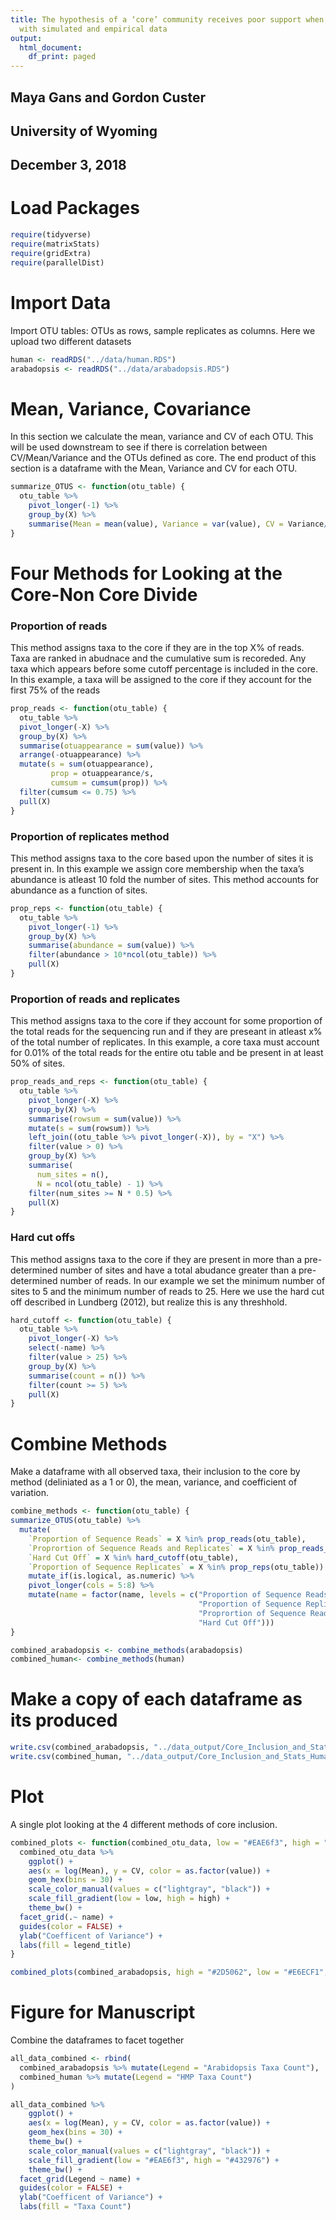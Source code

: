 ```yaml
---
title: The hypothesis of a ‘core’ community receives poor support when confronted
  with simulated and empirical data
output:
  html_document:
    df_print: paged
---
```


## Maya Gans and Gordon Custer
## University of Wyoming
## December 3, 2018


# Load Packages

```r
require(tidyverse)
require(matrixStats)
require(gridExtra)
require(parallelDist)
```


# Import Data

Import OTU tables: OTUs as rows, sample replicates as columns. Here we upload two different datasets

```r
human <- readRDS("../data/human.RDS")
arabadopsis <- readRDS("../data/arabadopsis.RDS")
```


# Mean, Variance, Covariance

In this section we calculate the mean, variance and CV of each OTU.  This will be used downstream to see if there is correlation between CV/Mean/Variance and the OTUs defined as core.  The end product of this section is a dataframe with the Mean, Variance and CV for each OTU. 

```r
summarize_OTUS <- function(otu_table) {
  otu_table %>%
    pivot_longer(-1) %>% 
    group_by(X) %>% 
    summarise(Mean = mean(value), Variance = var(value), CV = Variance/Mean)
}
```


# Four Methods for Looking at the Core-Non Core Divide 

### Proportion of reads

This method assigns taxa to the core if they are in the top X% of reads. Taxa are ranked in abudnace and the cumulative sum is recoreded. Any taxa which appears before some cutoff percentage is included in the core. In this example, a taxa will be assigned to the core if they account for the first 75% of the reads

```r
prop_reads <- function(otu_table) {
  otu_table %>%
  pivot_longer(-X) %>%
  group_by(X) %>%
  summarise(otuappearance = sum(value)) %>%
  arrange(-otuappearance) %>%
  mutate(s = sum(otuappearance),
         prop = otuappearance/s,
         cumsum = cumsum(prop)) %>%
  filter(cumsum <= 0.75) %>%
  pull(X)
}
```

### Proportion of replicates method

This method assigns taxa to the core based upon the number of sites it is present in. In this example we assign core membership when the taxa's abundance is atleast 10 fold the number of sites. This method accounts for abundance as a function of sites. 

```r
prop_reps <- function(otu_table) {
  otu_table %>%
    pivot_longer(-1) %>%
    group_by(X) %>%
    summarise(abundance = sum(value)) %>%
    filter(abundance > 10*ncol(otu_table)) %>%
    pull(X)
}
```

### Proportion of reads and replicates

This method assigns taxa to the core if they account for some proportion of the total reads for the sequencing run and if they are preseant in atleast x% of the total number of replicates. In this example, a core taxa must account for 0.01% of the total reads for the entire otu table and be present in at least 50% of sites.

```r
prop_reads_and_reps <- function(otu_table) {
  otu_table %>%
    pivot_longer(-X) %>%
    group_by(X) %>%
    summarise(rowsum = sum(value)) %>%
    mutate(s = sum(rowsum)) %>%
    left_join((otu_table %>% pivot_longer(-X)), by = "X") %>%
    filter(value > 0) %>%
    group_by(X) %>%
    summarise(
      num_sites = n(),
      N = ncol(otu_table) - 1) %>%
    filter(num_sites >= N * 0.5) %>%
    pull(X)
}
```

### Hard cut offs

This method assigns taxa to the core if they are present in more than a pre-determined number of sites and have a total abudance greater than a pre-determined number of reads. In our example we set the minimum number of sites to 5 and the minimum number of reads to 25. Here we use the hard cut off described in Lundberg (2012), but realize this is any threshhold. 

```r
hard_cutoff <- function(otu_table) {
  otu_table %>%
    pivot_longer(-X) %>%
    select(-name) %>%
    filter(value > 25) %>%
    group_by(X) %>%
    summarise(count = n()) %>%
    filter(count >= 5) %>%
    pull(X)
}
```


# Combine Methods

Make a dataframe with all observed taxa, their inclusion to the core by method (deliniated as a 1 or 0), the mean, variance, and coefficient of variation.

```r
combine_methods <- function(otu_table) {
summarize_OTUS(otu_table) %>%
  mutate(
    `Proportion of Sequence Reads` = X %in% prop_reads(otu_table),
    `Proprortion of Sequence Reads and Replicates` = X %in% prop_reads_and_reps(otu_table),
    `Hard Cut Off` = X %in% hard_cutoff(otu_table),
    `Proportion of Sequence Replicates` = X %in% prop_reps(otu_table)) %>%
    mutate_if(is.logical, as.numeric) %>%
    pivot_longer(cols = 5:8) %>%
    mutate(name = factor(name, levels = c("Proportion of Sequence Reads",
                                          "Proportion of Sequence Replicates",
                                          "Proprortion of Sequence Reads and Replicates",
                                          "Hard Cut Off")))
}
```

```r
combined_arabadopsis <- combine_methods(arabadopsis)
combined_human<- combine_methods(human)
```


# Make a copy of each dataframe as its produced

```r
write.csv(combined_arabadopsis, "../data_output/Core_Inclusion_and_Stats_Arabadopsis")
write.csv(combined_human, "../data_output/Core_Inclusion_and_Stats_Human")
```

# Plot

A single plot looking at the 4 different methods of core inclusion.

```r
combined_plots <- function(combined_otu_data, low = "#EAE6f3", high = "#432976", legend_title) {
  combined_otu_data %>%
    ggplot() +
    aes(x = log(Mean), y = CV, color = as.factor(value)) +
    geom_hex(bins = 30) +
    scale_color_manual(values = c("lightgray", "black")) +
    scale_fill_gradient(low = low, high = high) +
    theme_bw() +
  facet_grid(.~ name) +
  guides(color = FALSE) + 
  ylab("Coefficent of Variance") +
  labs(fill = legend_title)
}  
```

```r
combined_plots(combined_arabadopsis, high = "#2D5062", low = "#E6ECF1", legend_title = "Arabidopsis Taxa Count")
```


# Figure for Manuscript 

Combine the dataframes to facet together

```r
all_data_combined <- rbind(
  combined_arabadopsis %>% mutate(Legend = "Arabidopsis Taxa Count"),
  combined_human %>% mutate(Legend = "HMP Taxa Count")
)

all_data_combined %>%
    ggplot() +
    aes(x = log(Mean), y = CV, color = as.factor(value)) +
    geom_hex(bins = 30) +
    theme_bw() +
    scale_color_manual(values = c("lightgray", "black")) +
    scale_fill_gradient(low = "#EAE6f3", high = "#432976") +
    theme_bw() +
  facet_grid(Legend ~ name) +
  guides(color = FALSE) + 
  ylab("Coefficent of Variance") +
  labs(fill = "Taxa Count")
```
